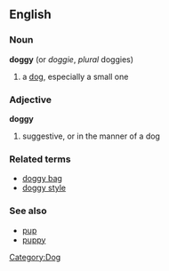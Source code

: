 {{rfc}}
==English==
===Noun===
'''doggy'''  (or ''doggie'', ''plural'' doggies)

#a [[dog]], especially a small one

===Adjective===
'''doggy'''

#suggestive, or in the manner of a dog

===Related terms===
*[[doggy bag]]
*[[doggy style]]

===See also===
*[[pup]]
*[[puppy]]

[[Category:Dog]]